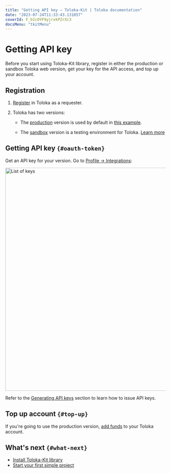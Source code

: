 ```yaml
---
title: "Getting API key — Toloka-Kit | Toloka documentation"
date: "2023-07-24T11:33:43.131057"
coverId: F_bIcOYF9yjrxkPZrXc3
docsMenu: "tkitMenu"
---
```


# Getting API key

Before you start using Toloka-Kit library, register in either the production or sandbox Toloka web version, get your key for the API access, and top up your account.

## Registration

1. [Register](/docs/guide/access) in Toloka as a requester.

1. Toloka has two versions:

    - The [production](https://platform.toloka.ai/for-requesters/) version is used by default in [this example](/docs/toloka-kit/recipes/learn-basics).

    - The [sandbox](https://platform.sandbox.toloka.ai/for-requesters/) version is a testing environment for Toloka. [Learn more](/docs/guide/sandbox)

## Getting API key `{#oauth-token}`

Get an API key for your version. Go to [Profile → Integrations](https://platform.toloka.ai/requester/profile/integration):

<Image width="700px" withBackground imageId="/docs/e12badf3c4c7296d99750b5ba887635a" alt="List of keys" />

Refer to the [Generating API keys](/docs/guide/api-token) section to learn how to issue API keys.

## Top up account `{#top-up}`

If you're going to use the production version, [add funds](/docs/guide/refill) to your Toloka account.

## What's next `{#what-next}`

- [Install Toloka-Kit library](/docs/toloka-kit/quick-start)
- [Start your first simple project](/docs/toloka-kit/recipes/learn-basics)